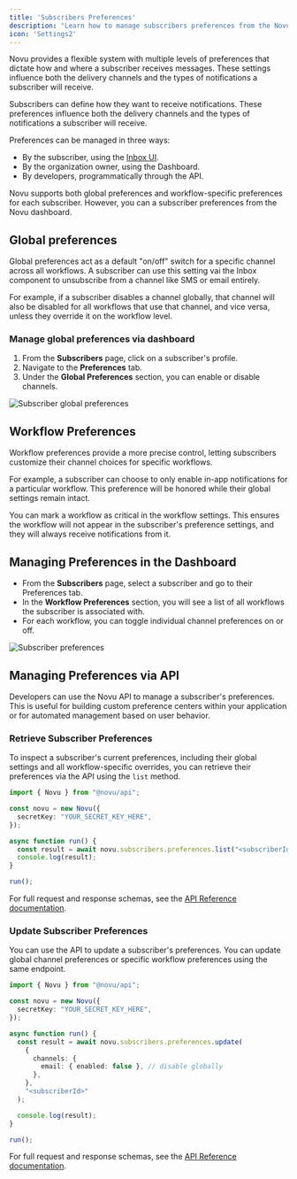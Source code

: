 ```yaml
---
title: 'Subscribers Preferences'
description: "Learn how to manage subscribers preferences from the Novu dashboard and using the Novu API"
icon: 'Settings2'
---
```


Novu provides a flexible system with multiple levels of preferences that dictate how and where a subscriber receives messages. These settings influence both the delivery channels and the types of notifications a subscriber will receive.

Subscribers can define how they want to receive notifications. These preferences influence both the delivery channels and the types of notifications a subscriber will receive.

Preferences can be managed in three ways:

- By the subscriber, using the [Inbox UI](/platform/inbox/configuration/preferences).
- By the organization owner, using the Dashboard.
- By developers, programmatically through the API.

Novu supports both global preferences and workflow-specific preferences for each subscriber. However, you can a subscriber preferences from the Novu dashboard.

## Global preferences

Global preferences act as a default "on/off" switch for a specific channel across all workflows. A subscriber can use this setting vai the Inbox component to unsubscribe from a channel like SMS or email entirely. 

For example, if a subscriber disables a channel globally, that channel will also be disabled for all workflows that use that channel, and vice versa, unless they override it on the workflow level. 

### Manage global preferences via dashboard

1. From the **Subscribers** page, click on a subscriber's profile.
2. Navigate to the **Preferences** tab.
3. Under the **Global Preferences** section, you can enable or disable channels.

![Subscriber global preferences](/images/manage-subscribers/subscriber-global-preferences.gif)

## Workflow Preferences

Workflow preferences provide a more precise control, letting subscribers customize their channel choices for specific workflows.

For example, a subscriber can choose to only enable in-app notifications for a particular workflow. This preference will be honored while their global settings remain intact.

<Callout>You can mark a workflow as critical in the workflow settings. This ensures the workflow will not appear in the subscriber's preference settings, and they will always receive notifications from it.</Callout>

## Managing Preferences in the Dashboard
- From the **Subscribers** page, select a subscriber and go to their Preferences tab.
- In the **Workflow Preferences** section, you will see a list of all workflows the subscriber is associated with.
- For each workflow, you can toggle individual channel preferences on or off.

![Subscriber preferences](/images/manage-subscribers/subscriber-workflow-preferences.gif)

## Managing Preferences via API

Developers can use the Novu API to manage a subscriber's preferences. This is useful for building custom preference centers within your application or for automated management based on user behavior.

### Retrieve Subscriber Preferences

To inspect a subscriber's current preferences, including their global settings and all workflow-specific overrides, you can retrieve their preferences via the API using the `list` method.

```ts
import { Novu } from "@novu/api";

const novu = new Novu({
  secretKey: "YOUR_SECRET_KEY_HERE",
});

async function run() {
  const result = await novu.subscribers.preferences.list("<subscriberId>");
  console.log(result);
}

run();
```

For full request and response schemas, see the [API Reference documentation](/api-reference/subscribers/retrieve-subscriber-preferences).

### Update Subscriber Preferences

You can use the API to update a subscriber's preferences. You can update global channel preferences or specific workflow preferences using the same endpoint.

```typescript
import { Novu } from "@novu/api";

const novu = new Novu({
  secretKey: "YOUR_SECRET_KEY_HERE",
});

async function run() {
  const result = await novu.subscribers.preferences.update(
    {
      channels: {
        email: { enabled: false }, // disable globally
      },
    },
    "<subscriberId>"
  );

  console.log(result);
}

run();
```

For full request and response schemas, see the [API Reference documentation](/api-reference/subscribers/update-subscriber-preferences).
